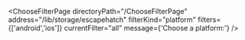 


<ChooseFilterPage
    directoryPath="/ChooseFilterPage"
    address="/lib/storage/escapehatch"
    filterKind="platform"
    filters={['android','ios']}
    currentFilter="all"
    message={'Choose a platform:'}
/>
